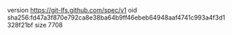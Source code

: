 version https://git-lfs.github.com/spec/v1
oid sha256:fd47a3f870e792ca8e38ba64b9ff46ebeb64948aaf4741c993a4f3d1328f21bf
size 7708
